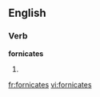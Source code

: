 
==English==

===Verb===
'''fornicates'''

# {{third-person singular of|[[fornicate]]}}

[[fr:fornicates]]
[[vi:fornicates]]